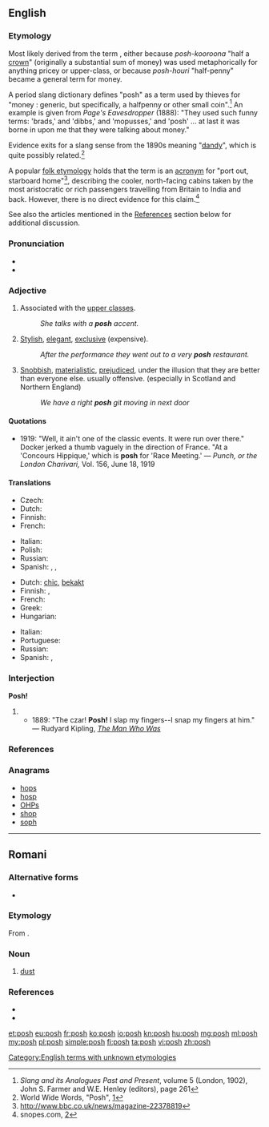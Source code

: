 {{also|Posh}}
==English==

===Etymology===
{{unk.|en}}

Most likely derived from the {{etyl|rom|en}} term {{term|posh||half}}, either because ''posh-kooroona'' "half a [[crown]]" (originally a substantial sum of money) was used metaphorically for anything pricey or upper-class, or because ''posh-houri'' "half-penny" became a general term for money.

A period slang dictionary defines "posh" as a term used by thieves for "money : generic, but specifically, a halfpenny or other small coin".<ref>''Slang and its Analogues Past and Present'', volume 5 (London, 1902), John S. Farmer and W.E. Henley (editors), page 261</ref> An example is given from ''Page's Eavesdropper'' (1888): "They used such funny terms: 'brads,' and 'dibbs,' and 'mopusses,' and 'posh' ... at last it was borne in upon me that they were talking about money."

Evidence exits for a slang sense from the 1890s meaning "[[dandy#Noun|dandy]]", which is quite possibly related.<ref>World Wide Words, "Posh", [http://www.worldwidewords.org/qa/qa-pos1.htm]</ref>

A popular [[folk etymology]] holds that the term is an [[acronym]] for "port out, starboard home"<ref>http://www.bbc.co.uk/news/magazine-22378819</ref>, describing the cooler, north-facing cabins taken by the most aristocratic or rich passengers travelling from Britain to India and back.  However, there is no direct evidence for this claim.<ref>snopes.com, [http://www.snopes.com/language/acronyms/posh.asp]</ref>

See also the articles mentioned in the [[#References|References]] section below for additional discussion.

===Pronunciation===
* {{audio|en-uk-posh.ogg|Audio (UK)|lang=en}}
* {{rhymes|ɒʃ|lang=en}}

===Adjective===
{{en-adj|er|more}}

# Associated with the [[upper class]]es.
#: ''She talks with a '''posh''' accent.''
# [[stylish|Stylish]], [[elegant]], [[exclusive]] (expensive).
#: ''After the performance they went out to a very '''posh''' restaurant.''
# [[snobbish|Snobbish]], [[materialistic]], [[prejudiced]], under the illusion that they are better than everyone else. usually offensive. (especially in Scotland and Northern England)
#: ''We have a right '''posh''' git moving in next door''

====Quotations====
* 1919: "Well, it ain't one of the classic events. It were run over there." Docker jerked a thumb vaguely in the direction of France. "At a 'Concours Hippique,' which is '''posh''' for 'Race Meeting.' &mdash; ''Punch, or the London Charivari,'' Vol. 156, June 18, 1919

====Translations====
{{trans-top|associated with the upper classes}}
* Czech: {{t|cs|nóbl}}
* Dutch: {{t|nl|deftig}}
* Finnish: {{t+|fi|yläluokkainen}}
* French: {{t+|fr|bourge}}
{{trans-mid}}
* Italian: {{t+|it|lussuoso}}
* Polish: {{t|pl|luksusowy}}
* Russian: {{t+|ru|аристократический|tr=aristokratíčeskij|sc=Cyrl}}
* Spanish: {{t+|es|pijo|m}}, {{t+|es|fresa|n}} {{qualifier|Mexico}}, {{t+|es|pituco|m}} {{qualifier|South America}}
{{trans-bottom}}

{{trans-top|stylish, elegant, exclusive}}
* Dutch: [[chic#Dutch|chic]], [[bekakt]] {{qualifier|pejorative}}
* Finnish: {{t+|fi|tyylikäs}}, {{t+|fi|upea}}
* French: {{t+|fr|chic}}
* Greek: {{t+|el|κυριλέ}}
* Hungarian: {{t+|hu|sikkes}}
{{trans-mid}}
* Italian: {{t+|it|elegante}}
* Portuguese: {{t+|pt|chique}}
* Russian: {{t+|ru|шикарный|tr=šikárnyj|sc=Cyrl}}
* Spanish: {{t+|es|pijo}}, {{t+|es|elitista}}
{{trans-bottom}}

===Interjection===
'''Posh!'''

# {{non-gloss definition|An exclamation expressing [[derision]].}}
#* 1889: "The czar! '''Posh!''' I slap my fingers--I snap my fingers at him." &mdash; Rudyard Kipling, [http://www.gutenberg.org/files/12732/12732.txt ''The Man Who Was'']

===References===
<references/>

===Anagrams===
* [[hops#English|hops]]
* [[hosp#English|hosp]]
* [[OHPs#English|OHPs]]
* [[shop#English|shop]]
* [[soph#English|soph]]

[[Category:English terms with unknown etymologies]]

----

==Romani==

===Alternative forms===
* {{l|rom|push}}

===Etymology===
From {{etyl|hy|rom}} {{term|փոշի||tr=pʿoši|lang=xcl}}.

===Noun===
{{head|rom|noun}}

# [[dust]]

===References===
* {{R:xcl:HAB|փոշի}}
* {{R:rom:Vaillant|pos’}}

[[et:posh]]
[[eu:posh]]
[[fr:posh]]
[[ko:posh]]
[[io:posh]]
[[kn:posh]]
[[hu:posh]]
[[mg:posh]]
[[ml:posh]]
[[my:posh]]
[[pl:posh]]
[[simple:posh]]
[[fi:posh]]
[[ta:posh]]
[[vi:posh]]
[[zh:posh]]